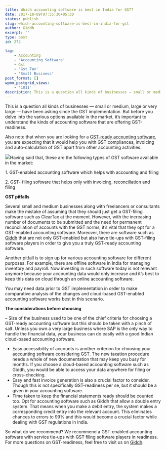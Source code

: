 ```yaml
---
title: Which accounting software is best in India for GST?
date: 2017-10-09T07:55:30+05:30
status: publish
slug: which-accounting-software-is-best-in-india-for-gst
author: Giddh
excerpt: ''
type: post
id: 272

tag:
    - Accounting
    - 'Accounting Software'
    - Gst
    - 'Gst Tax'
    - 'Small Business'
post_format: []
wpmm_postgrid_views:
    - '1011'
description: This is a question all kinds of businesses — small or medium, large or very large — have been asking since the GST implementation. But before you 
---
```

This is a question all kinds of businesses — small or medium, large or very large — have been asking since the GST implementation. But before you delve into the various options available in the market, it’s important to understand the kinds of accounting software that are offering GST-readiness.

Also note that when you are looking for a [GST-ready accounting software](https://giddh.com/gst), you are expecting that it would help you with GST compliances, invoicing and auto-calculation of GST apart from other accounting activities.

<img class="wp-block-image size-large" src ="https://miro.medium.com/max/2112/1*nu6IG-L-1FJ9j6INhuHkeQ.jpeg"/>Having said that, these are the following types of GST software available in the market:

1\. GST-enabled accounting software which helps with accounting and filing

2\. GST- filing software that helps only with invoicing, reconciliation and filing

**GST pitfalls**

Several small and medium businesses along with freelancers or consultants make the mistake of assuming that they should just get a GST-filing software such as ClearTax at the moment. However, with the increasing number of documents to be submitted and the need for permanent reconciliation of accounts with the GST norms, it’s vital that they opt for a GST-enabled accounting software. Moreover, there are software such as [Giddh](https://giddh.com/) that are not only GST-enabled but also have tie-ups with GST-filing software players in order to give you a truly GST-ready accounting software.

Another pitfall is to sign up for various accounting software for different purposes. For example, there are offline software in India for managing inventory and payroll. Now investing in such software today is not relevant anymore because your accounting data would only increase and it’s best to keep this data on cloud through an online accounting software.

You may need data prior to GST implementation in order to make comparative analysis of the changes and cloud-based GST-enabled accounting software works best in this scenario.

**The considerations before choosing**

– Size of the business used to be one of the chief criteria for choosing a GST-ready accounting software but this should be taken with a pinch of salt. Unless you own a very large business where SAP is the only way to handle the financial data, your business can do easily with a good Indian cloud-based accounting software.

- Easy accessibility of accounts is another criterion for choosing your accounting software considering GST. The new taxation procedure needs a whole of new documentation that may keep you busy for months. If you choose a cloud-based accounting software such as Giddh, you would be able to access your data anywhere for filing or cross-checking.
- Easy and fast invoice generation is also a crucial factor to consider. Though this is not specifically GST-readiness per se, but it should be a given in your accounting software.
- Time taken to keep the financial statements ready should be counted too. Opt for accounting software such as Giddh that allow a double entry system. That means when you make a debit entry, the system makes a corresponding credit entry into the relevant account. This eliminates chances to errors to 99% and this would become a crucial factor while dealing with GST regulations in India.

So what do we recommend? We recommend a GST-enabled accounting software with service tie-ups with GST filing software players in readiness. For more questions on GST-readiness, feel free to visit us on [Giddh](https://giddh.com/).